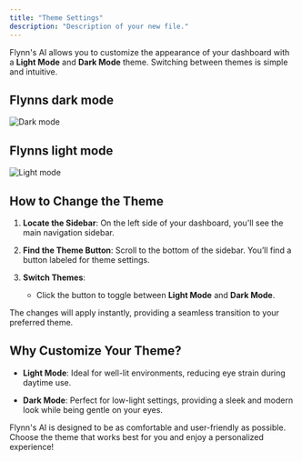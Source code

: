 ```yaml
---
title: "Theme Settings"
description: "Description of your new file."
---
```


Flynn's AI allows you to customize the appearance of your dashboard with a **Light Mode** and **Dark Mode** theme. Switching between themes is simple and intuitive.

## Flynns dark mode

![Dark mode]("/images/flynnsdarkmode.png")

## Flynns light mode

![Light mode]("/images/flynnslightmode.png")

## How to Change the Theme

1. **Locate the Sidebar**: On the left side of your dashboard, you'll see the main navigation sidebar.

2. **Find the Theme Button**: Scroll to the bottom of the sidebar. You’ll find a button labeled for theme settings.

3. **Switch Themes**:

   * Click the button to toggle between **Light Mode** and **Dark Mode**.

The changes will apply instantly, providing a seamless transition to your preferred theme.

## Why Customize Your Theme?

* **Light Mode**: Ideal for well-lit environments, reducing eye strain during daytime use.

* **Dark Mode**: Perfect for low-light settings, providing a sleek and modern look while being gentle on your eyes.

Flynn's AI is designed to be as comfortable and user-friendly as possible. Choose the theme that works best for you and enjoy a personalized experience!